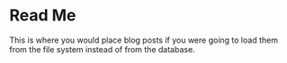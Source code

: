 # Read Me

This is where you would place blog posts if you were going to load them from the file system instead of from the database.
